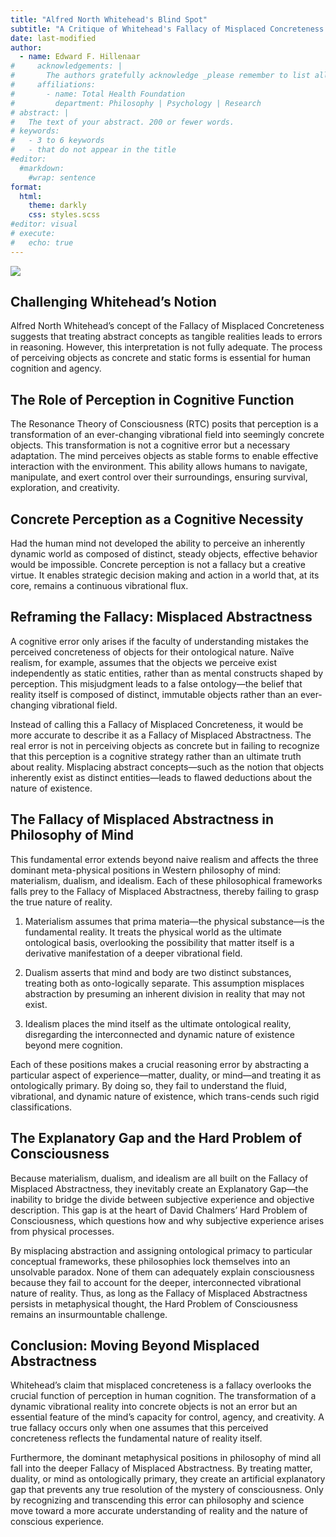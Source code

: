 ```yaml
---
title: "Alfred North Whitehead's Blind Spot"
subtitle: "A Critique of Whitehead's Fallacy of Misplaced Concreteness and the Misplaced Abstractness of Metaphysical Thought"
date: last-modified
author:
  - name: Edward F. Hillenaar
#     acknowledgements: | 
#       The authors gratefully acknowledge _please remember to list all relevant funding sources in the non-anonymized (unblinded) version_.
#     affiliations:
#       - name: Total Health Foundation
#         department: Philosophy | Psychology | Research
# abstract: |
#   The text of your abstract. 200 or fewer words.
# keywords:
#   - 3 to 6 keywords
#   - that do not appear in the title
#editor: 
  #markdown: 
    #wrap: sentence
format: 
  html:
    theme: darkly
    css: styles.scss
#editor: visual
# execute: 
#   echo: true
---
```


![](blindspot2.png)

## **Challenging Whitehead’s Notion**

Alfred North Whitehead’s concept of the Fallacy of Misplaced Concreteness suggests that treating abstract concepts as tangible realities leads to errors in reasoning. However, this interpretation is not fully adequate. The process of perceiving objects as concrete and static forms is essential for human cognition and agency.

## **The Role of Perception in Cognitive Function**

The Resonance Theory of Consciousness (RTC) posits that perception is a transformation of an ever-changing vibrational field into seemingly concrete objects. This transformation is not a cognitive error but a necessary adaptation. The mind perceives objects as stable forms to enable effective interaction with the environment. This ability allows humans to navigate, manipulate, and exert control over their surroundings, ensuring survival, exploration, and creativity.

## **Concrete Perception as a Cognitive Necessity**

Had the human mind not developed the ability to perceive an inherently dynamic world as composed of distinct, steady objects, effective behavior would be impossible. Concrete perception is not a fallacy but a creative virtue. It enables strategic decision making and action in a world that, at its core, remains a continuous vibrational flux.

## **Reframing the Fallacy: Misplaced Abstractness**

A cognitive error only arises if the faculty of understanding mistakes the perceived concreteness of objects for their ontological nature. Naïve realism, for example, assumes that the objects we perceive exist independently as static entities, rather than as mental constructs shaped by perception. This misjudgment leads to a false ontology—the belief that reality itself is composed of distinct, immutable objects rather than an ever-changing vibrational field.

Instead of calling this a Fallacy of Misplaced Concreteness, it would be more accurate to describe it as a Fallacy of Misplaced Abstractness. The real error is not in perceiving objects as concrete but in failing to recognize that this perception is a cognitive strategy rather than an ultimate truth about reality. Misplacing abstract concepts—such as the notion that objects inherently exist as distinct entities—leads to flawed deductions about the nature of existence.

## **The Fallacy of Misplaced Abstractness in Philosophy of Mind**

This fundamental error extends beyond naive realism and affects the three dominant meta-physical positions in Western philosophy of mind: materialism, dualism, and idealism. Each of these philosophical frameworks falls prey to the Fallacy of Misplaced Abstractness, thereby failing to grasp the true nature of reality.

1.  Materialism assumes that prima materia—the physical substance—is the fundamental reality. It treats the physical world as the ultimate ontological basis, overlooking the possibility that matter itself is a derivative manifestation of a deeper vibrational field.

2.  Dualism asserts that mind and body are two distinct substances, treating both as onto-logically separate. This assumption misplaces abstraction by presuming an inherent division in reality that may not exist.

3.  Idealism places the mind itself as the ultimate ontological reality, disregarding the interconnected and dynamic nature of existence beyond mere cognition.

Each of these positions makes a crucial reasoning error by abstracting a particular aspect of experience—matter, duality, or mind—and treating it as ontologically primary. By doing so, they fail to understand the fluid, vibrational, and dynamic nature of existence, which trans-cends such rigid classifications.

## **The Explanatory Gap and the Hard Problem of Consciousness**

Because materialism, dualism, and idealism are all built on the Fallacy of Misplaced Abstractness, they inevitably create an Explanatory Gap—the inability to bridge the divide between subjective experience and objective description. This gap is at the heart of David Chalmers' Hard Problem of Consciousness, which questions how and why subjective experience arises from physical processes.

By misplacing abstraction and assigning ontological primacy to particular conceptual frameworks, these philosophies lock themselves into an unsolvable paradox. None of them can adequately explain consciousness because they fail to account for the deeper, interconnected vibrational nature of reality. Thus, as long as the Fallacy of Misplaced Abstractness persists in metaphysical thought, the Hard Problem of Consciousness remains an insurmountable challenge.

## **Conclusion: Moving Beyond Misplaced Abstractness**

Whitehead’s claim that misplaced concreteness is a fallacy overlooks the crucial function of perception in human cognition. The transformation of a dynamic vibrational reality into concrete objects is not an error but an essential feature of the mind’s capacity for control, agency, and creativity. A true fallacy occurs only when one assumes that this perceived concreteness reflects the fundamental nature of reality itself.

Furthermore, the dominant metaphysical positions in philosophy of mind all fall into the deeper Fallacy of Misplaced Abstractness. By treating matter, duality, or mind as ontologically primary, they create an artificial explanatory gap that prevents any true resolution of the mystery of consciousness. Only by recognizing and transcending this error can philosophy and science move toward a more accurate understanding of reality and the nature of conscious experience.
